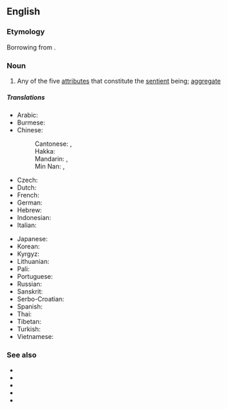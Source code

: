 ==English==

===Etymology===
Borrowing from {{etyl|sa|en}} {{m|sa|स्कन्ध|tr=skandha||mass, heap}}.

===Noun===
{{wikipedia}}
{{en-noun}}

# {{lb|en|Buddhism}} Any of the five [[attribute|attributes]] that constitute the [[sentient]] being; [[aggregate]]

=====Translations=====
{{trans-top|any of the five aspects constituting the sentient being in Buddhism}}
* Arabic: {{t|ar|[[سْكَانْدَا]]}}
* Burmese: {{t|my|ခန္ဒာ}}
* Chinese:
*: Cantonese: {{t|yue|蘊}}, {{t|yue|蕴|tr=wan<sup>3</sup>}}
*: Hakka: {{t|hak|蘊|tr=vún}}
*: Mandarin: {{t+|cmn|蘊}}, {{t+|cmn|蕴|tr=yùn}}
*: Min Nan: {{t|nan|蘊}}, {{t|nan|蕴|tr=un}}
* Czech: {{t|cs|skandha}}
* Dutch: {{t|nl|[[khandha]]}}
* French: {{t|fr|skandha}}
* German: {{t|de|skandha}}
* Hebrew: {{t|he|[[סקנדה]]|tr=sqandah}}
* Indonesian: {{t|id|khandha}}
* Italian: {{t+|it|aggregato|m}}
{{trans-mid}}
* Japanese: {{t+|ja|蘊|tr=[[うん#Kanji_reading|うん]], un}}
* Korean: {{t+|ko|온|tr=on}}
* Kyrgyz: {{t|ky|скандха|sc=Cyrl}}
* Lithuanian: {{t|lt|skandha}}
* Pali: {{t|pi|khandha}}
* Portuguese: {{t+|pt|agregado}}
* Russian: {{t|ru|скандх}}
* Sanskrit: {{t+|sa|स्कन्ध|tr=skandha}}
* Serbo-Croatian: {{t|sh|скупина|tr=skupina}}
* Spanish: {{t+|es|agregado}}
* Thai: {{t|th|[[ขันธ์]]|tr=k̄hạnṭh}}
* Tibetan: {{t|bo|ཕུང་པོ}}
* Turkish: {{t|tr|skandha}}
* Vietnamese: {{t|vi|[[uẩn]]}}
{{trans-bottom}}

===See also===
* {{l|en|rupa|rūpa}}
* {{l|en|samjna|saṁjñā}}
* {{l|en|samskara|samskāra}}
* {{l|en|vedana|vedanā}}
* {{l|en|vijnana|vijñāna}}